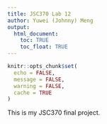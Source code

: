 ```yaml
---
title: JSC370 Lab 12
author: Yuwei (Johnny) Meng
output: 
  html_document:
    toc: TRUE
    toc_float: TRUE
---
```


```r
knitr::opts_chunk$set(
  echo = FALSE,
  message = FALSE,
  warning = FALSE,
  cache = TRUE
)
```

This is my JSC370 final project.